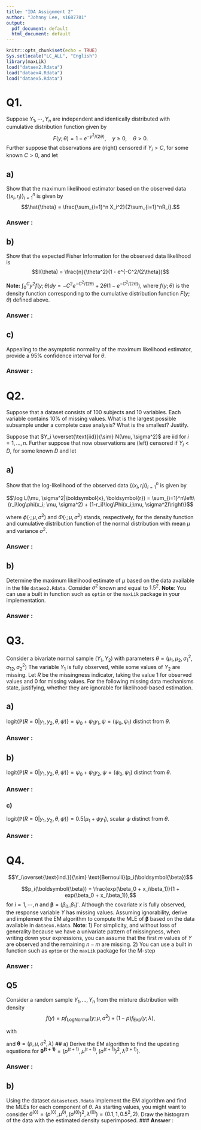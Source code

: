 ---
title: "IDA Assignment 2"
author: "Johnny Lee, s1687781"
output:
  pdf_document: default
  html_document: default
---

```{r setup, include=FALSE}
knitr::opts_chunk$set(echo = TRUE)
Sys.setlocale("LC_ALL", "English")
library(maxLik)
load("dataex2.Rdata")
load("dataex4.Rdata")
load("dataex5.Rdata")
```

# Q1.
Suppose $Y_1, \cdots , Y_n$ are independent and identically distributed with cumulative distribution function given by
$$F(y;\theta) = 1 - e^{-y^2/(2\theta)}, \quad y \geq 0, \quad \theta > 0.$$
Further suppose that observations are (right) censored if $Y_i > C$, for some known $C > 0$,
and let
\begin{equation*}
  X_i=
  \begin{cases}
    Y_i \quad \text{if} \quad Y_i \leq C,\\
    C \quad \text{if} \quad Y_i > C,
  \end{cases}
  \quad
  R_i=
  \begin{cases}
    1 \quad \text{if} \quad Y_i \leq C\\
    0 \quad \text{if} \quad Y_i > C
  \end{cases}
\end{equation*}

## a)
Show that the maximum likelihood estimator based on the observed data $\{(x_i,r_i)\}^{n}_{i=1}$ is given by
$$\hat{\theta} = \frac{\sum_{i=1}^n X_i^2}{2\sum_{i=1}^nR_i}.$$

### **Answer** : 

## b)
Show that the expected Fisher Information for the observed data likelihood is $$I(\theta) = \frac{n}{\theta^2}(1 - e^{-C^2/(2\theta})$$

**Note:** $\int_0^Cy^2f(y;\theta)dy = -C^2e^{-C^2/(2\theta)} + 2\theta(1 - e^{-C^2 / (2\theta)})$, where $f(y;\theta)$ is the density function corresponding to the cumulative distribution function $F(y;\theta)$ defined above.

### **Answer** : 

## c)
Appealing to the asymptotic normality of the maximum likelihood estimator,
provide a $95\%$ confidence interval for $\theta$.


### **Answer** :

\newpage

# Q2.
Suppose that a dataset consists of $100$ subjects and $10$ variables. Each variable contains $10\%$ of missing values. What is the largest possible subsample under a complete case analysis? What is the smallest? Justify.

Suppose that $Y_i \overset{\text{iid}}{\sim} N(\mu, \sigma^2)$ are iid for $i=1,...,n$. Further suppose that now 
observations are (left) censored if $Y_i < D$, for some known $D$ and let

\begin{equation*}
  X_i=
  \begin{cases}
    Y_i \quad \text{if} \; Y_i \geq D,\\
    D \quad \text{if} \; Y_i < D, 
  \end{cases}
  \quad
  R_i=
  \begin{cases}
    1 \quad \text{if} \; Y_i \geq D\\
    0 \quad \text{if} \; Y_i < D
  \end{cases}
\end{equation*}

## a)
Show that the log-likelihood of the observed data
$\{(x_i,r_i)\}^{n}_{i=1}$ is given by

$$\log L(\mu, \sigma^2|\boldsymbol{x}, \boldsymbol{r}) = \sum_{i=1}^n\left\{r_i\log\phi(x_i; \mu, \sigma^2) + (1-r_i)\log\Phi(x_i;\mu,     \sigma^2)\right\}$$

where $\phi(\cdot;\mu,\sigma^2)$ and $\Phi(\cdot;\mu, \sigma^2)$ stands, respectively, for the density function and cumulative distribution function of the normal distribution with mean $\mu$ and variance $\sigma^2$.

### **Answer** : 

## b)

Determine the maximum likelihood estimate of $\mu$ based on the data available
in the file `dataex2.Rdata`. Consider $\sigma^2$ known and equal to $1.5^2$. **Note**: You can use a built in function such as `optim` or the `maxLik` package in your implementation.

### **Answer** : 
\newpage

# Q3.
Consider a bivariate normal sample $(Y_1, Y_2)$ with parameters $\theta=(\mu_1,\mu_2,\sigma_1^2,\sigma_{12},\sigma_2^2)$ The variable $Y_1$ is fully observed, while some values of $Y_2$ are missing. Let $R$ be the missingness indicator, taking the value 1 for observed values and 0 for missing values. For the following missing data mechanisms state, justifying, whether they are ignorable for likelihood-based
estimation.

## a)
$\text{logit}\{\mathbb{P}(R=0|y_1,y_2,\theta,\psi)\}=\psi_0+\psi_1y_1,\psi= (\psi_0,\psi_1)$ distinct from $\theta$.

### **Answer** :

## b)
$\text{logit}\{\mathbb{P}(R=0|y_1,y_2,\theta,\psi)\}=\psi_0+\psi_1y_2,\psi= (\psi_0,\psi_1)$ distinct from $\theta$.

### **Answer** :

### c) 
$\text{logit}\{\mathbb{P}(R=0|y_1,y_2,\theta,\psi)\}=0.5(\mu_1+\psi y_1)$, scalar $\psi$ distinct from $\theta$.


### **Answer** :

\newpage

# Q4.

$$Y_i\overset{\text{ind.}}{\sim} \text{Bernoulli}(p_i(\boldsymbol{\beta})$$

$$p_i(\boldsymbol{\beta}) = \frac{exp(\beta_0 + x_i\beta_1)}{1 + exp(\beta_0 + x_i\beta_1)},$$
for $i=1,\cdots,n$ and $\boldsymbol{\beta} = (\beta_0, \beta_1)'$. Although the covariate $x$ is fully observed, the response variable $Y$ has missing values. Assuming ignorability, derive and implement the EM algorithm to compute the MLE of $\boldsymbol{\beta}$ based on the data available in `dataex4.Rdata`. **Note**: $1$) For simplicity, and without loss of generality because we have a univariate pattern of missingness, when writing down your expressions, you can assume that the first $m$ values of $Y$ are observed and the remaining $n-m$ are missing. $2$) You can use a built in function such as `optim` or the `maxLik` package for the M-step

### **Answer** :

## Q5
Consider a random sample $Y_1,...,Y_n$ from the mixture distribution with density 
$$f(y) = pf_{\text{LogNormal}}(y;\mu, \sigma^2) + (1-p)f_{\text{Exp}}(y;\lambda),$$

with
\begin{equation*}
  \begin{split}
  f_{\text{LogNormal}}(y;\mu, \sigma^2) &= \frac{1}{y\sqrt{2\pi\sigma^2}}\text{exp}\left\{\frac{1}{2\sigma^2}(\log y - \mu)^2\right\}, 
  \quad y>0, \quad \mu \in \mathbb{R}, \; \sigma > 0 \\
  f_{\text{Exp}}(y;\lambda) &= \lambda e^{-\lambda y}, \quad y \geq 0, \quad \lambda > 0
  \end{split}
\end{equation*}

and $\boldsymbol{\theta} = (p, \mu, \sigma^2, \lambda)$
## a)
Derive the EM algorithm to find the updating equations for $\boldsymbol{\theta^{(t+1)}} = (p^{(t+1)}, \mu^{(t+1)}, (\sigma^{(t+1)})^2, \lambda^{(t+1)})$.

### **Answer** :

## b)
Using the dataset `datasetex5.Rdata` implement the EM algorithm and find the MLEs for each component of $\theta$. As starting values, you might want to consider $\theta^{(0)} = (p^{(0)}, \mu^{0)}, (\sigma^{(0)})^2, \lambda^{(0)}) = (0.1, 1, 0.5^2, 2)$. Draw the histogram of the data with the estimated density superimposed.
### **Answer** :



